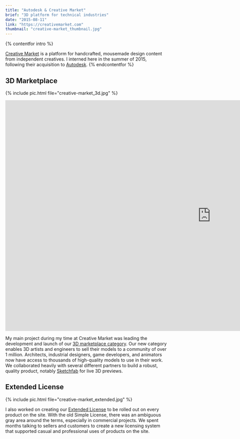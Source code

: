 ```yaml
---
title: "Autodesk & Creative Market"
brief: "3D platform for technical industries"
date: "2015-08-11"
link: "https://creativemarket.com"
thumbnail: "creative-market_thumbnail.jpg"
---
```


{% contentfor intro %}

<a href="https://creativemarket.com/">Creative Market</a> is a platform for handcrafted, mousemade design content from independent creatives. I interned here in the summer of 2015, following their acquisition to <a href="https://www.autodesk.com/">Autodesk</a>.
{% endcontentfor %}

## 3D Marketplace

{% include pic.html file="creative-market_3d.jpg" %}

<div class="embed-container">
	<div class="embed">
		<div class="sketchfab-embed-wrapper">
			<iframe
				width="1280"
				height="720"
				src="https://sketchfab.com/models/e97a63e5b3bc4f9ab1c15db496e1a193/embed"
				frameborder="0"
				allowvr
				allowfullscreen
				mozallowfullscreen="true"
				webkitallowfullscreen="true"
				onmousewheel=""
			></iframe>
		</div>
	</div>
</div>

My main project during my time at Creative Market was leading the development and launch of our <a href="https://creativemarket.com/3d">3D marketplace category</a>. Our new category enables 3D artists and engineers to sell their models to a community of over 1 million. Architects, industrial designers, game developers, and animators now have access to thousands of high-quality models to use in their work. We collaborated heavily with several different partners to build a robust, quality product, notably <a href="https://sketchfab.com/">Sketchfab</a> for live 3D previews.

## Extended License

{% include pic.html file="creative-market_extended.jpg" %}

I also worked on creating our <a href="https://creativemarket.com/licenses">Extended License</a> to be rolled out on every product on the site. With the old Simple License, there was an ambiguous gray area around the terms, especially in commercial projects. We spent months talking to sellers and customers to create a new licensing system that supported casual and professional uses of products on the site.
